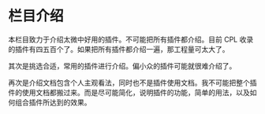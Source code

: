 # 栏目介绍

本栏目致力于介绍太微中好用的插件。不可能把所有插件都介绍。目前 CPL 收录的插件有四五百个了。如果把所有插件都介绍一遍，那工程量可太大了。

其次是挑选合适，常用的插件进行介绍。偏小众的插件可能就很难介绍了。

再次是介绍文档包含个人主观看法，同时也不是插件使用文档。我不可能把整个插件的使用文档都搬过来。而是尽可能简化，说明插件的功能，简单的用法，以及如何组合插件所达到的效果。
